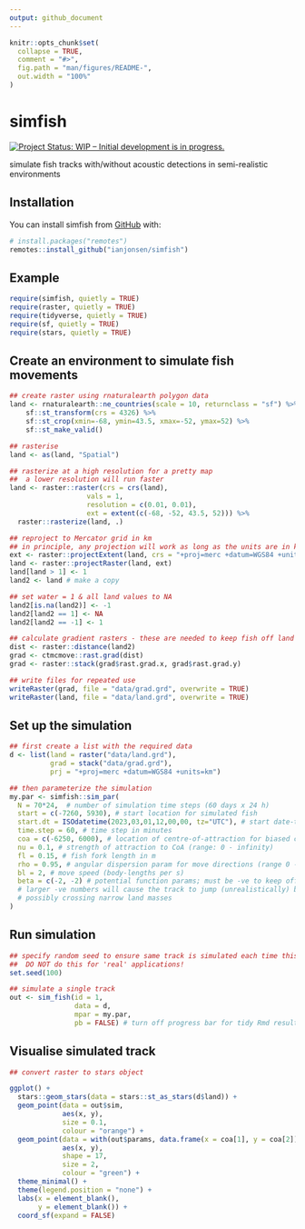 ```yaml
---
output: github_document
---
```


<!-- README.md is generated from README.Rmd. Please edit that file -->

```r
knitr::opts_chunk$set(
  collapse = TRUE,
  comment = "#>",
  fig.path = "man/figures/README-",
  out.width = "100%"
)
```

# simfish

<!-- badges: start -->
[![Project Status: WIP – Initial development is in progress.](http://www.repostatus.org/badges/latest/wip.svg)](http://www.repostatus.org/#wip)
<!-- badges: end -->

simulate fish tracks with/without acoustic detections in semi-realistic environments

## Installation

You can install simfish from [GitHub](https://github.com/ianjonsen/simfish) with:

``` r
# install.packages("remotes")
remotes::install_github("ianjonsen/simfish")
```

## Example

```r
require(simfish, quietly = TRUE)
require(raster, quietly = TRUE)
require(tidyverse, quietly = TRUE)
require(sf, quietly = TRUE)
require(stars, quietly = TRUE)
```

## Create an environment to simulate fish movements
```r
## create raster using rnaturalearth polygon data
land <- rnaturalearth::ne_countries(scale = 10, returnclass = "sf") %>%
    sf::st_transform(crs = 4326) %>%
    sf::st_crop(xmin=-68, ymin=43.5, xmax=-52, ymax=52) %>%
    sf::st_make_valid()

## rasterise
land <- as(land, "Spatial")

## rasterize at a high resolution for a pretty map
##  a lower resolution will run faster
land <- raster::raster(crs = crs(land), 
                   vals = 1, 
                   resolution = c(0.01, 0.01), 
                   ext = extent(c(-68, -52, 43.5, 52))) %>% 
  raster::rasterize(land, .)

## reproject to Mercator grid in km
## in principle, any projection will work as long as the units are in km
ext <- raster::projectExtent(land, crs = "+proj=merc +datum=WGS84 +units=km")
land <- raster::projectRaster(land, ext)
land[land > 1] <- 1
land2 <- land # make a copy

## set water = 1 & all land values to NA
land2[is.na(land2)] <- -1
land2[land2 == 1] <- NA
land2[land2 == -1] <- 1

## calculate gradient rasters - these are needed to keep fish off land
dist <- raster::distance(land2)
grad <- ctmcmove::rast.grad(dist)
grad <- raster::stack(grad$rast.grad.x, grad$rast.grad.y)

## write files for repeated use
writeRaster(grad, file = "data/grad.grd", overwrite = TRUE)
writeRaster(land, file = "data/land.grd", overwrite = TRUE)
```

## Set up the simulation
```r
## first create a list with the required data
d <- list(land = raster("data/land.grd"), 
          grad = stack("data/grad.grd"), 
          prj = "+proj=merc +datum=WGS84 +units=km")

## then parameterize the simulation
my.par <- simfish::sim_par(
  N = 70*24,  # number of simulation time steps (60 days x 24 h)
  start = c(-7260, 5930), # start location for simulated fish
  start.dt = ISOdatetime(2023,03,01,12,00,00, tz="UTC"), # start date-time
  time.step = 60, # time step in minutes
  coa = c(-6250, 6000), # location of centre-of-attraction for biased correlated random walk (can be NA)
  nu = 0.1, # strength of attraction to CoA (range: 0 - infinity)
  fl = 0.15, # fish fork length in m
  rho = 0.95, # angular dispersion param for move directions (range 0 - 1)
  bl = 2, # move speed (body-lengths per s)
  beta = c(-2, -2) # potential function params; must be -ve to keep off land;
  # larger -ve numbers will cause the track to jump (unrealistically) big distances when encountering land,
  # possibly crossing narrow land masses
)
```

## Run simulation
```r
## specify random seed to ensure same track is simulated each time this .Rmd runs
##  DO NOT do this for 'real' applications!
set.seed(100)

## simulate a single track
out <- sim_fish(id = 1, 
                data = d, 
                mpar = my.par,
                pb = FALSE) # turn off progress bar for tidy Rmd result
```

## Visualise simulated track
```r
## convert raster to stars object

ggplot() +
  stars::geom_stars(data = stars::st_as_stars(d$land)) +
  geom_point(data = out$sim, 
             aes(x, y), 
             size = 0.1, 
             colour = "orange") +
  geom_point(data = with(out$params, data.frame(x = coa[1], y = coa[2])),
             aes(x, y),
             shape = 17,
             size = 2, 
             colour = "green") +
  theme_minimal() +
  theme(legend.position = "none") + 
  labs(x = element_blank(),
       y = element_blank()) +
  coord_sf(expand = FALSE)

```

